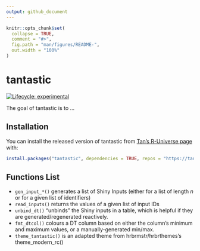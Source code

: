 ```yaml
---
output: github_document
---
```


<!-- README.md is generated from README.Rmd. Please edit that file -->

```r
knitr::opts_chunk$set(
  collapse = TRUE,
  comment = "#>",
  fig.path = "man/figures/README-",
  out.width = "100%"
)
```

# tantastic

<!-- badges: start -->
[![Lifecycle: experimental](https://img.shields.io/badge/lifecycle-experimental-orange.svg)](https://lifecycle.r-lib.org/articles/stages.html#experimental)
<!-- badges: end -->

The goal of tantastic is to ...

## Installation

You can install the released version of tantastic from [Tan's R-Universe page](https://tanho63.r-universe.dev) with:

```r
install.packages("tantastic", dependencies = TRUE, repos = "https://tanho63.r-universe.dev")
```

## Functions List

- `gen_input_*()` generates a list of Shiny Inputs (either for a list of length *n* or for a given list of identifiers)
- `read_inputs()` returns the values of a given list of input IDs
- `unbind_dt()` "unbinds" the Shiny inputs in a table, which is helpful if they are generated/regenerated reactively.
- `fmt_dtcol()` colours a DT column based on either the column's minimum and maximum values, or a manually-generated min/max.
- `theme_tantastic()` is an adapted theme from hrbrmstr/hrbrthemes's theme_modern_rc()

